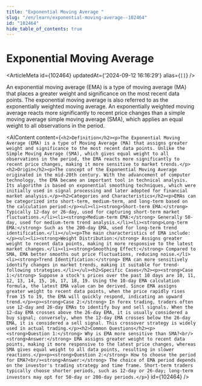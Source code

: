 ```yaml
---
title: "Exponential Moving Average "
slug: "/en/learn/exponential-moving-average--102464"
id: "102464"
hide_table_of_contents: true
---
```



# Exponential Moving Average 

<ArticleMeta id={102464} updatedAt={'2024-09-12 16:16:29'} alias={`[]`} />
<div className='border-solid border-b border-t-0 my-4 border-[var(--ifm-color-gray-300)]' />

An exponential moving average (EMA) is a type of moving average (MA) that places a greater weight and significance on the most recent data points. The exponential moving average is also referred to as the exponentially weighted moving average. An exponentially weighted moving average reacts more significantly to recent price changes than a simple moving average simple moving average (SMA), which applies an equal weight to all observations in the period.

<AIContent content={`<h2>Definition</h2><p>The Exponential Moving Average (EMA) is a type of Moving Average (MA) that assigns greater weight and significance to the most recent data points. Unlike the Simple Moving Average (SMA), which gives equal weight to all observations in the period, the EMA reacts more significantly to recent price changes, making it more sensitive to market trends.</p><h2>Origin</h2><p>The concept of the Exponential Moving Average originated in the mid-20th century. With the advancement of computer technology, the EMA became an important tool in technical analysis. Its algorithm is based on exponential smoothing techniques, which were initially used in signal processing and later adopted for financial market analysis.</p><h2>Categories and Characteristics</h2><p>EMAs can be categorized into short-term, medium-term, and long-term based on the calculation period:</p><ul><li><strong>Short-term EMA:</strong> Typically 12-day or 26-day, used for capturing short-term market fluctuations.</li><li><strong>Medium-term EMA:</strong> Generally 50-day, used for medium-term trend analysis.</li><li><strong>Long-term EMA:</strong> Such as the 200-day EMA, used for long-term trend identification.</li></ul><p>The main characteristics of EMA include:</p><ul><li><strong>Weight Distribution:</strong> Assigns greater weight to recent data points, making it more responsive to the latest market changes.</li><li><strong>Smoothing Effect:</strong> Compared to SMA, EMA better smooths out price fluctuations, reducing noise.</li><li><strong>Trend Identification:</strong> EMA can more sensitively identify changes in market trends, making it suitable for trend-following strategies.</li></ul><h2>Specific Cases</h2><p><strong>Case 1:</strong> Suppose a stock's prices over the past 10 days are 10, 11, 12, 13, 14, 15, 16, 17, 18, 19. Using the 10-day EMA calculation formula, the latest EMA value can be derived. Since EMA assigns greater weight to recent data points, when the price rapidly rises from 15 to 19, the EMA will quickly respond, indicating an upward trend.</p><p><strong>Case 2:</strong> In forex trading, traders often use 12-day and 26-day EMAs to identify buy and sell signals. When the 12-day EMA crosses above the 26-day EMA, it is usually considered a buy signal; conversely, when the 12-day EMA crosses below the 26-day EMA, it is considered a sell signal. This crossover strategy is widely used in actual trading.</p><h2>Common Questions</h2><p><strong>Question 1:</strong> Why is EMA more sensitive than SMA?<br/><strong>Answer:</strong> EMA assigns greater weight to recent data points, making it more responsive to the latest price changes, whereas SMA gives equal weight to all data points, resulting in slower reactions.</p><p><strong>Question 2:</strong> How to choose the period for EMA?<br/><strong>Answer:</strong> The choice of EMA period depends on the investor's trading strategy and time frame. Short-term traders typically choose shorter periods, such as 12-day or 26-day; long-term investors may opt for 50-day or 200-day periods.</p>`} id={102464} />
